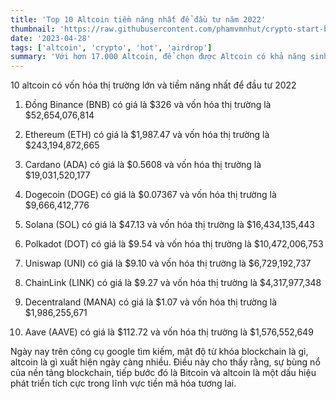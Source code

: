 ```yaml
---
title: 'Top 10 Altcoin tiềm năng nhất để đầu tư năm 2022'
thumbnail: 'https://raw.githubusercontent.com/phamvmnhut/crypto-start-blog-data/main/images/top-10-dong-altcoin-tiem-nang-2022.png'
date: '2023-04-28'
tags: ['altcoin', 'crypto', 'hot', 'airdrop']
summary: 'Với hơn 17.000 Altcoin, để chọn được Altcoin có khả năng sinh lời tốt không phải là điều dễ dàng'
---
```


10 altcoin có vốn hóa thị trường lớn và tiềm năng nhất để đầu tư 2022
1. Đồng Binance (BNB) có giá là $326 và vốn hóa thị trường là $52,654,076,814

2. Ethereum (ETH) có giá là $1,987.47 và vốn hóa thị trường là $243,194,872,665

3. Cardano (ADA) có giá là $0.5608 và vốn hóa thị trường là $19,031,520,177

4. Dogecoin (DOGE) có giá là $0.07367 và vốn hóa thị trường là $9,666,412,776

5. Solana (SOL) có giá là $47.13 và vốn hóa thị trường là $16,434,135,443

6. Polkadot (DOT) có giá là $9.54 và vốn hóa thị trường là $10,472,006,753

7. Uniswap (UNI) có giá là $9.10 và vốn hóa thị trường là $6,729,192,737

8. ChainLink (LINK) có giá là $9.27 và vốn hóa thị trường là $4,317,977,348

9. Decentraland (MANA) có giá là $1.07 và vốn hóa thị trường là $1,986,255,671

10. Aave (AAVE) có giá là $112.72 và vốn hóa thị trường là $1,576,552,649

Ngày nay trên công cụ google tìm kiếm, mật độ từ khóa blockchain là gì, altcoin là gì xuất hiện ngày càng nhiều. Điều này cho thấy rằng, sự bùng nổ của nền tảng blockchain, tiếp bước đó là Bitcoin và altcoin là một dấu hiệu phát triển tích cực trong lĩnh vực tiền mã hóa tương lai.